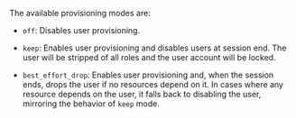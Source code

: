 The available provisioning modes are:

* `off`: Disables user provisioning.

* `keep`: Enables user provisioning and disables users at session end. The user
  will be stripped of all roles and the user account will be locked.

* `best_effort_drop`: Enables user provisioning and, when the session ends,
  drops the user if no resources depend on it. In cases where any resource
  depends on the user, it falls back to disabling the user, mirroring the
  behavior of `keep` mode.
